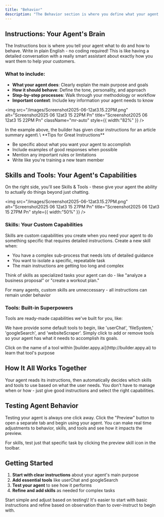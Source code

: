 ```yaml
---
title: "Behavior"
description: "The Behavior section is where you define what your agent does and how it acts. Think of this as giving your agent its personality, goals, and superpowers all in one place."
---
```



## Instructions: Your Agent's Brain

The Instructions box is where you tell your agent what to do and how to behave. Write in plain English - no coding required\! This is like having a detailed conversation with a really smart assistant about exactly how you want them to help your customers.

### What to include:

- **What your agent does**: Clearly explain the main purpose and goals
- **How it should behave**: Define the tone, personality, and approach
- **Step-by-step processes**: Walk through your methodology or workflow
- **Important context**: Include key information your agent needs to know

<img
  src="/images/Screenshot2025-06-12at3.15.22PM.png"
  alt="Screenshot2025 06 12at3 15 22PM Pn"
  title="Screenshot2025 06 12at3 15 22PM Pn"
  className="mr-auto"
  style={{ width:"82%" }}
/>

<Tip>
  In the example above, the builder has given clear instructions for an article summary agent\
  \
  **Tips for Great Instructions**

  - Be specific about what you want your agent to accomplish
  - Include examples of good responses when possible
  - Mention any important rules or limitations
  - Write like you're training a new team member
</Tip>

## Skills and Tools: Your Agent's Capabilities

On the right side, you'll see Skills & Tools - these give your agent the ability to actually do things beyond just chatting.

<img
  src="/images/Screenshot2025-06-12at3.15.27PM.png"
  alt="Screenshot2025 06 12at3 15 27PM Pn"
  title="Screenshot2025 06 12at3 15 27PM Pn"
  style={{ width:"50%" }}
/>

### Skills: Your Custom Capabilities

Skills are custom capabilities you create when you need your agent to do something specific that requires detailed instructions. Create a new skill when:

- You have a complex sub-process that needs lots of detailed guidance
- You want to isolate a specific, repeatable task
- The main instructions are getting too long and complex

Think of skills as specialized tasks your agent can do - like "analyze a business proposal" or "create a workout plan."

<Tip>
  For many agents, custom skills are unneccessary - all instructions can remain under behavior
</Tip>

### Tools: Built-in Superpowers

Tools are ready-made capabilities we've built for you, like:

<ToolSnippet />

We have provide some default tools to begin, like 'userChat', 'fileSystem,' 'googleSearch', and 'websiteScraper'. Simply click to add or remove tools so your agent has what it needs to accomplish its goals.

<Tip>
  Click on the name of a tool within [builder.appy.ai](http://builder.appy.ai) to learn that tool's purpose
</Tip>

## How It All Works Together

Your agent reads its instructions, then automatically decides which skills and tools to use based on what the user needs. You don't have to manage when or how - just give good instructions and select the right capabilities.

## Testing Agent Behavior

Testing your agent is always one click away. Click the "Preview" button to open a separate tab and begin using your agent. You can make real time adjustments to behavior, skills, and tools and see how it impacts the preview.

For skills, test just that specific task by clicking the preview skill <Icon icon="eye" /> icon in the toolbar.

## Getting Started

1. **Start with clear instructions** about your agent's main purpose
2. **Add essential tools** like userChat and googleSearch
3. **Test your agent** to see how it performs
4. **Refine and add skills** as needed for complex tasks

<Tip>
  Start simple and adjust based on testing\! It's easier to start with basic instructions and refine based on observation than to over-instruct to begin with.
</Tip>